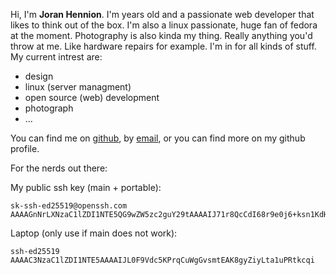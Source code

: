 
Hi, I'm **Joran Hennion**. I'm **<Age />** years old and a passionate web developer that likes to think out of the box. I'm also a linux passionate, huge fan of fedora at the moment. Photography is also kinda my thing. Really anything you'd throw at me. Like hardware repairs for example. I'm in for all kinds of stuff. <br />
My current intrest are:
- design
- linux (server managment)
- open source (web) development
- photograph
- ...

You can find me on [github](https://www.github.com/tectrixdev/), by [email](mailto:gas-overblown-hazy@duck.com), or you can find more on my github profile.

For the nerds out there:

My public ssh key (main + portable): <br />
```
sk-ssh-ed25519@openssh.com AAAAGnNrLXNzaC1lZDI1NTE5QG9wZW5zc2guY29tAAAAIJ71r8QcCdI68r9e0j6+ksn1KdHoOPRY5A9E2g7pf9eNAAAABHNzaDo=
```
Laptop (only use if main does not work): <br />
```
ssh-ed25519 AAAAC3NzaC1lZDI1NTE5AAAAIJL0F9Vdc5KPrqCuWgGvsmtEAK8gyZiyLta1uPRtkcqi
```